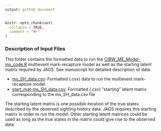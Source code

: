 ```yaml
---
output: github_document
---
```


<!-- README-Inputs.md is generated from README-Inputs.Rmd. Please edit that file -->

```r
knitr::opts_chunk$set(
  collapse = TRUE,
  comment = "#>"
)
```

### Description of Input Files

This folder contains the formatted data to run the [CIBW_ME_Model-ms_code.R](https://github.com/gkhimesboor/ME_Repro-HimesBoor_etal/blob/4467a92348c9e42e78432b36def0d4067a6d9639/scripts/CIBW_ME_Model-ms_code.R) multievent mark-recapture model as well as the starting latent matrix required by JAGS. See manuscript for detailed description of data.

* [ms_SH_data.csv](https://github.com/gkhimesboor/ME_Repro-HimesBoor_etal/blob/4467a92348c9e42e78432b36def0d4067a6d9639/inputs/ms_SH_data.csv): Formatted (.csv) data to run the multievent mark-recapture model
* [start_mat-ms_SH_data.csv](https://github.com/gkhimesboor/ME_Repro-HimesBoor_etal/blob/4467a92348c9e42e78432b36def0d4067a6d9639/inputs/start_mat-ms_SH_data.csv): Formatted (.csv) "starting" latent matrix corresponding to the ms_SH_data.csv file

The starting latent matrix is one possible iteration of the true states described by the observed sighting history data. JAGS requires this starting matrix in order to run the model. Other starting latent matrices could be used as long as the true states in the matrix could give rise to the observed data.
